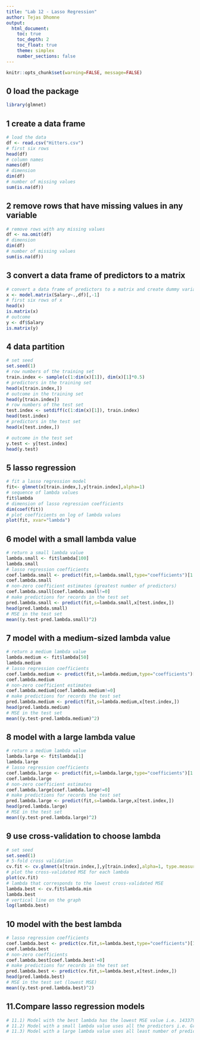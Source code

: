 ```yaml
---
title: "Lab 12 - Lasso Regression"
author: Tejas Dhomne
output:
  html_document:
    toc: true
    toc_depth: 2
    toc_float: true
    theme: simplex
    number_sections: false
---
```


```r
knitr::opts_chunk$set(warning=FALSE, message=FALSE)
```

## 0 load the package 
```r
library(glmnet)
```

## 1 create a data frame
```r
# load the data 
df <- read.csv("Hitters.csv")
# first six rows
head(df)
# column names
names(df)
# dimension 
dim(df)
# number of missing values 
sum(is.na(df))
```

## 2 remove rows that have missing values in any variable  
```r
# remove rows with any missing values 
df <- na.omit(df)
# dimension 
dim(df)
# number of missing values 
sum(is.na(df))
```

## 3 convert a data frame of predictors to a matrix 
```r
# convert a data frame of predictors to a matrix and create dummy variables for character variables 
x <- model.matrix(Salary~.,df)[,-1]
# first six rows of x
head(x)
is.matrix(x)
# outcome 
y <- df$Salary
is.matrix(y)
```

## 4 data partition 
```r
# set seed 
set.seed(1)
# row numbers of the training set 
train.index <- sample(c(1:dim(x)[1]), dim(x)[1]*0.5)
# predictors in the training set 
head(x[train.index,])
# outcome in the training set 
head(y[train.index])
# row numbers of the test set 
test.index <- setdiff(c(1:dim(x)[1]), train.index)
head(test.index)
# predictors in the test set 
head(x[test.index,])

# outcome in the test set 
y.test <- y[test.index]
head(y.test)
```

## 5 lasso regression 
```r
# fit a lasso regression model 
fit<- glmnet(x[train.index,],y[train.index],alpha=1)
# sequence of lambda values 
fit$lambda
# dimension of lasso regression coefficients 
dim(coef(fit))
# plot coefficients on log of lambda values 
plot(fit, xvar="lambda")
```

## 6 model with a small lambda value 
```r
# return a small lambda value 
lambda.small <- fit$lambda[100]
lambda.small
# lasso regression coefficients 
coef.lambda.small <- predict(fit,s=lambda.small,type="coefficients")[1:20,]
coef.lambda.small
# non-zero coefficient estimates (greatest number of predictors)  
coef.lambda.small[coef.lambda.small!=0]
# make predictions for records in the test set 
pred.lambda.small <- predict(fit,s=lambda.small,x[test.index,])
head(pred.lambda.small)
# MSE in the test set 
mean((y.test-pred.lambda.small)^2)
```

## 7 model with a medium-sized lambda value
```r
# return a medium lambda value 
lambda.medium <- fit$lambda[50]
lambda.medium
# lasso regression coefficients  
coef.lambda.medium <- predict(fit,s=lambda.medium,type="coefficients")[1:20,]
coef.lambda.medium
# non-zero coefficient estimates  
coef.lambda.medium[coef.lambda.medium!=0]
# make predictions for records the test set 
pred.lambda.medium <- predict(fit,s=lambda.medium,x[test.index,])
head(pred.lambda.medium)
# MSE in the test set 
mean((y.test-pred.lambda.medium)^2)
```
## 8 model with a large lambda value
```r
# return a medium lambda value 
lambda.large <- fit$lambda[1]
lambda.large
# lasso regression coefficients  
coef.lambda.large <- predict(fit,s=lambda.large,type="coefficients")[1:20,]
coef.lambda.large
# non-zero coefficient estimates  
coef.lambda.large[coef.lambda.large!=0]
# make predictions for records the test set 
pred.lambda.large <- predict(fit,s=lambda.large,x[test.index,])
head(pred.lambda.large)
# MSE in the test set 
mean((y.test-pred.lambda.large)^2)
```

## 9 use cross-validation to choose lambda 
```r
# set seed 
set.seed(1)
# 5-fold cross validation 
cv.fit <- cv.glmnet(x[train.index,],y[train.index],alpha=1, type.measure="mse", nfold=5)
# plot the cross-validated MSE for each lambda 
plot(cv.fit)
# lambda that corresponds to the lowest cross-validated MSE 
lambda.best <- cv.fit$lambda.min
lambda.best
# vertical line on the graph 
log(lambda.best)
```

## 10 model with the best lambda 
```r
# lasso regression coefficients  
coef.lambda.best <- predict(cv.fit,s=lambda.best,type="coefficients")[1:20,]
coef.lambda.best
# non-zero coefficients 
coef.lambda.best[coef.lambda.best!=0]
# make predictions for records in the test set 
pred.lambda.best <- predict(cv.fit,s=lambda.best,x[test.index,])
head(pred.lambda.best)
# MSE in the test set (lowest MSE)  
mean((y.test-pred.lambda.best)^2)
```

## 11.Compare lasso regression models
```r
# 11.1) Model with the best lambda has the lowest MSE value i.e. 143379.8
# 11.2) Model with a small lambda value uses all the predictors i.e. Greatest number of predictors.
# 11.3) Model with a large lambda value uses all least number of predictors.

```